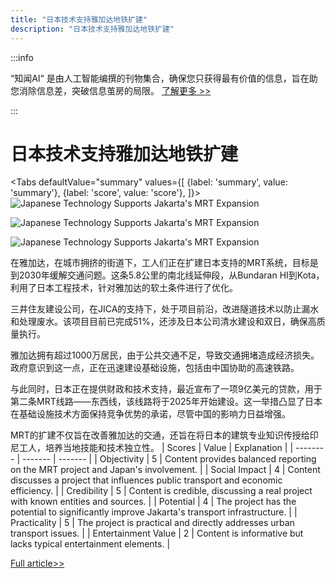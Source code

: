 ```yaml
---
title: "日本技术支持雅加达地铁扩建"
description: "日本技术支持雅加达地铁扩建"
---
```



:::info

“知闻AI“ 是由人工智能编撰的刊物集合，确保您只获得最有价值的信息，旨在助您消除信息差，突破信息茧房的局限。  [了解更多 >>](/zh-Hans/docs/guides)

:::

# 日本技术支持雅加达地铁扩建


<Tabs
	defaultValue="summary"
	values={[
	{label: 'summary', value: 'summary'},
	{label: 'score', value: 'score'},
]}>
<TabItem value="summary">
<img
  src="https://image.informedainews.com/2024/06/Eco-jqW-1717382541-0.jpg"
  alt="Japanese Technology Supports Jakarta's MRT Expansion"
/>

<img
  src="https://image.informedainews.com/2024/06/Eco-hu7-1717382541-1.jpg"
  alt="Japanese Technology Supports Jakarta's MRT Expansion"
/>

<img
  src="https://image.informedainews.com/2024/06/Eco-Bbf-1717382541-2.jpg"
  alt="Japanese Technology Supports Jakarta's MRT Expansion"
/>



在雅加达，在城市拥挤的街道下，工人们正在扩建日本支持的MRT系统，目标是到2030年缓解交通问题。这条5.8公里的南北线延伸段，从Bundaran HI到Kota，利用了日本工程技术，针对雅加达的软土条件进行了优化。

三井住友建设公司，在JICA的支持下，处于项目前沿，改进隧道技术以防止漏水和处理废水。该项目目前已完成51%，还涉及日本公司清水建设和双日，确保高质量执行。

雅加达拥有超过1000万居民，由于公共交通不足，导致交通拥堵造成经济损失。政府意识到这一点，正在迅速建设基础设施，包括由中国协助的高速铁路。

与此同时，日本正在提供财政和技术支持，最近宣布了一项9亿美元的贷款，用于第二条MRT线路——东西线，该线路将于2025年开始建设。这一举措凸显了日本在基础设施技术方面保持竞争优势的承诺，尽管中国的影响力日益增强。

MRT的扩建不仅旨在改善雅加达的交通，还旨在将日本的建筑专业知识传授给印尼工人，培养当地技能和技术独立性。
</TabItem>
<TabItem value="score">
	| Scores     | Value   | Explanation |
	| -------- | ------- | ------- |
	| Objectivity  | 5    | Content provides balanced reporting on the MRT project and Japan's involvement.    |
	| Social Impact | 4     | Content discusses a project that influences public transport and economic efficiency.    |
	| Credibility    | 5    | Content is credible, discussing a real project with known entities and sources.    |
	| Potential    | 4    | The project has the potential to significantly improve Jakarta's transport infrastructure.    |
	| Practicality    | 5    | The project is practical and directly addresses urban transport issues.    |
	| Entertainment Value    | 2    | Content is informative but lacks typical entertainment elements.    |
</TabItem>
</Tabs>

[Full article>>](https://asia.nikkei.com/Business/Transportation/Jakarta-s-MRT-extension-backed-by-Japanese-technology)
